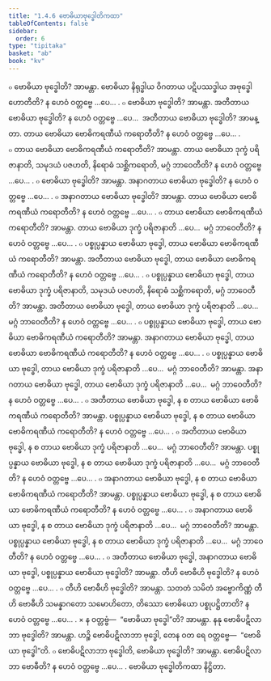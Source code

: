 ```yaml
---
title: "1.4.6 ဗောဓိယာဗုဒ္ဓေါတိကထာ"
tableOfContents: false
sidebar:
  order: 6
type: "tipitaka"
basket: "ab"
book: "kv"
---
```



<DynamicBreadcrumb />

<Division number="398" book="kv" e="ch" v="32" p="212">

<Paragraph number="1363" book="kv">
๐ ဗောဓိယာ ဗုဒ္ဓေါတိ? အာမန္တာ. ဗောဓိယာ နိရုဒ္ဓါယ ဝိဂတာယ ပဋိပဿဒ္ဓါယ အဗုဒ္ဓေါ ဟောတီတိ? န ဟေဝံ ဝတ္တဗ္ဗေ …ပေ… .
</Paragraph>

<Paragraph number="1364" book="kv">
๐ ဗောဓိယာ ဗုဒ္ဓေါတိ? အာမန္တာ. အတီတာယ ဗောဓိယာ ဗုဒ္ဓေါတိ? န ဟေဝံ ဝတ္တဗ္ဗေ …ပေ…  အတီတာယ ဗောဓိယာ ဗုဒ္ဓေါတိ? အာမန္တာ. တာယ ဗောဓိယာ ဗောဓိကရဏီယံ ကရောတီတိ? န ဟေဝံ ဝတ္တဗ္ဗေ …ပေ… .
</Paragraph>

<Paragraph number="1365" book="kv">
๐ တာယ ဗောဓိယာ ဗောဓိကရဏီယံ ကရောတီတိ? အာမန္တာ. တာယ ဗောဓိယာ ဒုက္ခံ ပရိဇာနာတိ, သမုဒယံ ပဇဟတိ, နိရောဓံ သစ္ဆိကရောတိ, မဂ္ဂံ ဘာဝေတီတိ? န ဟေဝံ ဝတ္တဗ္ဗေ …ပေ… .
</Paragraph>

<Paragraph number="1366" book="kv">
๐ ဗောဓိယာ ဗုဒ္ဓေါတိ? အာမန္တာ. အနာဂတာယ ဗောဓိယာ ဗုဒ္ဓေါတိ? န ဟေဝံ ဝတ္တဗ္ဗေ …ပေ… .
</Paragraph>

<Paragraph number="1367" book="kv">
๐ အနာဂတာယ ဗောဓိယာ ဗုဒ္ဓေါတိ? အာမန္တာ. တာယ ဗောဓိယာ ဗောဓိကရဏီယံ ကရောတီတိ? န ဟေဝံ ဝတ္တဗ္ဗေ …ပေ… .
</Paragraph>

<Paragraph number="1368" book="kv">
๐ တာယ ဗောဓိယာ ဗောဓိကရဏီယံ ကရောတီတိ? အာမန္တာ. တာယ ဗောဓိယာ ဒုက္ခံ ပရိဇာနာတိ …ပေ…  မဂ္ဂံ ဘာဝေတီတိ? န ဟေဝံ ဝတ္တဗ္ဗေ …ပေ… .
</Paragraph>

<Paragraph number="1369" book="kv">
๐ ပစ္စုပ္ပန္နာယ ဗောဓိယာ ဗုဒ္ဓေါ, တာယ ဗောဓိယာ ဗောဓိကရဏီယံ ကရောတီတိ? အာမန္တာ. အတီတာယ ဗောဓိယာ ဗုဒ္ဓေါ, တာယ ဗောဓိယာ ဗောဓိကရဏီယံ ကရောတီတိ? န ဟေဝံ ဝတ္တဗ္ဗေ …ပေ… .
</Paragraph>

<Paragraph number="1370" book="kv">
๐ ပစ္စုပ္ပန္နာယ ဗောဓိယာ ဗုဒ္ဓေါ, တာယ ဗောဓိယာ ဒုက္ခံ ပရိဇာနာတိ, သမုဒယံ ပဇဟတိ, နိရောဓံ သစ္ဆိကရောတိ, မဂ္ဂံ ဘာဝေတီတိ? အာမန္တာ. အတီတာယ ဗောဓိယာ ဗုဒ္ဓေါ, တာယ ဗောဓိယာ ဒုက္ခံ ပရိဇာနာတိ …ပေ…  မဂ္ဂံ ဘာဝေတီတိ? န ဟေဝံ ဝတ္တဗ္ဗေ …ပေ… .
</Paragraph>

<Paragraph number="1371" book="kv">
๐ ပစ္စုပ္ပန္နာယ ဗောဓိယာ ဗုဒ္ဓေါ, တာယ ဗောဓိယာ ဗောဓိကရဏီယံ ကရောတီတိ? အာမန္တာ. အနာဂတာယ ဗောဓိယာ ဗုဒ္ဓေါ, တာယ ဗောဓိယာ ဗောဓိကရဏီယံ ကရောတီတိ? န ဟေဝံ ဝတ္တဗ္ဗေ …ပေ… .
</Paragraph>

<Paragraph number="1372" book="kv">
๐ ပစ္စုပ္ပန္နာယ ဗောဓိယာ ဗုဒ္ဓေါ, တာယ ဗောဓိယာ ဒုက္ခံ ပရိဇာနာတိ …ပေ…  မဂ္ဂံ ဘာဝေတီတိ? အာမန္တာ. အနာဂတာယ ဗောဓိယာ ဗုဒ္ဓေါ, တာယ ဗောဓိယာ ဒုက္ခံ ပရိဇာနာတိ …ပေ…  မဂ္ဂံ ဘာဝေတီတိ? န ဟေဝံ ဝတ္တဗ္ဗေ …ပေ… .
</Paragraph>

<Paragraph number="1373" book="kv">
๐ အတီတာယ ဗောဓိယာ ဗုဒ္ဓေါ, န စ တာယ ဗောဓိယာ ဗောဓိကရဏီယံ ကရောတီတိ? အာမန္တာ. ပစ္စုပ္ပန္နာယ ဗောဓိယာ ဗုဒ္ဓေါ, န စ တာယ ဗောဓိယာ ဗောဓိကရဏီယံ ကရောတီတိ? န ဟေဝံ ဝတ္တဗ္ဗေ …ပေ… .
</Paragraph>

<Paragraph number="1374" book="kv">
๐ အတီတာယ ဗောဓိယာ ဗုဒ္ဓေါ, န စ တာယ ဗောဓိယာ ဒုက္ခံ ပရိဇာနာတိ …ပေ…  မဂ္ဂံ ဘာဝေတီတိ? အာမန္တာ. ပစ္စုပ္ပန္နာယ ဗောဓိယာ ဗုဒ္ဓေါ, န စ တာယ ဗောဓိယာ ဒုက္ခံ ပရိဇာနာတိ …ပေ…  မဂ္ဂံ ဘာဝေတီတိ? န ဟေဝံ ဝတ္တဗ္ဗေ …ပေ… .
</Paragraph>

<Paragraph number="1375" book="kv">
๐ အနာဂတာယ ဗောဓိယာ ဗုဒ္ဓေါ, န စ တာယ ဗောဓိယာ ဗောဓိကရဏီယံ ကရောတီတိ? အာမန္တာ. ပစ္စုပ္ပန္နာယ ဗောဓိယာ ဗုဒ္ဓေါ, န စ တာယ ဗောဓိယာ ဗောဓိကရဏီယံ ကရောတီတိ? န ဟေဝံ ဝတ္တဗ္ဗေ …ပေ… .
</Paragraph>

<Paragraph number="1376" book="kv">
๐ အနာဂတာယ ဗောဓိယာ ဗုဒ္ဓေါ, န စ တာယ ဗောဓိယာ ဒုက္ခံ ပရိဇာနာတိ …ပေ…  မဂ္ဂံ ဘာဝေတီတိ? အာမန္တာ. ပစ္စုပ္ပန္နာယ ဗောဓိယာ ဗုဒ္ဓေါ, န စ တာယ ဗောဓိယာ ဒုက္ခံ ပရိဇာနာတိ …ပေ…  မဂ္ဂံ ဘာဝေတီတိ? န ဟေဝံ ဝတ္တဗ္ဗေ …ပေ… .
</Paragraph>

</Division>
<Division number="399" book="kv" e="ch" v="32" p="213">

<Paragraph number="1377" book="kv">
๐ အတီတာယ ဗောဓိယာ ဗုဒ္ဓေါ, အနာဂတာယ ဗောဓိယာ ဗုဒ္ဓေါ, ပစ္စုပ္ပန္နာယ ဗောဓိယာ ဗုဒ္ဓေါတိ? အာမန္တာ. တီဟိ ဗောဓီဟိ ဗုဒ္ဓေါတိ? န ဟေဝံ ဝတ္တဗ္ဗေ …ပေ… .
</Paragraph>

<Paragraph number="1378" book="kv">
๐ တီဟိ ဗောဓီဟိ ဗုဒ္ဓေါတိ? အာမန္တာ. သတတံ သမိတံ အဗ္ဗောကိဏ္ဏံ တီဟိ ဗောဓီဟိ သမန္နာဂတော သမောဟိတော, တိဿော ဗောဓိယော ပစ္စုပဋ္ဌိတာတိ? န ဟေဝံ ဝတ္တဗ္ဗေ …ပေ… .
</Paragraph>

<Paragraph number="1379" book="kv">
× န ဝတ္တဗ္ဗံ—  “ဗောဓိယာ ဗုဒ္ဓေါ”တိ? အာမန္တာ. နနု ဗောဓိပဋိလာဘာ ဗုဒ္ဓေါတိ? အာမန္တာ. ဟဉ္စိ ဗောဓိပဋိလာဘာ ဗုဒ္ဓေါ, တေန ဝတ ရေ ဝတ္တဗ္ဗေ—  “ဗောဓိယာ ဗုဒ္ဓေါ”တိ.
</Paragraph>

<Paragraph number="1380" book="kv">
๐ ဗောဓိပဋိလာဘာ ဗုဒ္ဓေါတိ, ဗောဓိယာ ဗုဒ္ဓေါတိ? အာမန္တာ. ဗောဓိပဋိလာဘာ ဗောဓီတိ? န ဟေဝံ ဝတ္တဗ္ဗေ …ပေ… .

</Paragraph>
</Division>

<Paragraph number="1381" type="center" book="kv">
ဗောဓိယာ ဗုဒ္ဓေါတိကထာ နိဋ္ဌိတာ.
</Paragraph>